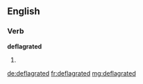 ==English==

===Verb===
'''deflagrated'''

# {{en-past of|deflagrate}}

[[de:deflagrated]]
[[fr:deflagrated]]
[[mg:deflagrated]]